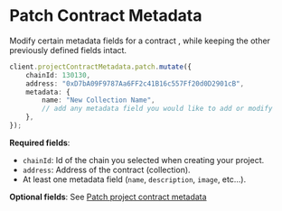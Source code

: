 # Patch Contract Metadata

Modify certain metadata fields for a contract , while keeping the other previously defined fields intact.

```typescript
client.projectContractMetadata.patch.mutate({
    chainId: 130130,
    address: "0xD7bA09F9787Aa6FF2c41B16c557Ff20d0D2901cB",
    metadata: {
        name: "New Collection Name",
        // add any metadata field you would like to add or modify
    },
});
```

**Required fields**:

-   `chainId`: Id of the chain you selected when creating your project.
-   `address`: Address of the contract (collection).
-   At least one metadata field (`name`, `description`, `image`, etc...).

**Optional fields**: See [Patch project contract metadata](ref:projectcontractmetadata-patch)
